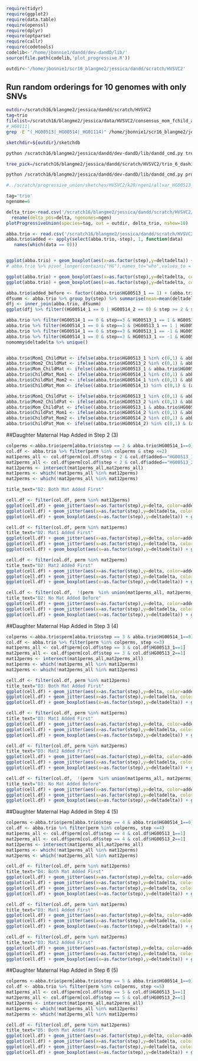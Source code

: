 
```r

require(tidyr)
require(ggplot2)
require(data.table)
require(openssl)
require(dplyr)
require(optparse)
require(callr)
require(codetools)
codelib<-'/home/jbonnie1/dandd/dev-dandD/lib/'
source(file.path(codelib,'plot_progressive.R'))

outdir<-'/home/jbonnie1/scr16_blangme2/jessica/dandd/scratch/HVSVC2'

```


## Run random orderings for 10 genomes with only SNVs

```bash
outdir=/scratch16/blangme2/jessica/dandd/scratch/HVSVC2
tag=trio
filelist=/scratch16/blangme2/jessica/data/HVSVC2/consensus_mom_fchild_and_onef.txt
#_HG0111|
grep -E "(_HG00513|_HG00514|_HG01114)" /home/jbonnie1/scr16_blangme2/jessica/data/HVSVC2/consensus_fastas.txt > ${filelist}

sketchdir=${outdir}/sketchdb

python /scratch16/blangme2/jessica/dandd/dev-dandD/lib/dandd_cmd.py tree -s ${tag} -f ${filelist} -o ${outdir} -k 19 |& tee ${outdir}/${tag}_trio.log

tree_pick=/scratch16/blangme2/jessica/dandd/scratch/HVSVC2/trio_6_dashing_dtree.pickle

python /scratch16/blangme2/jessica/dandd/dev-dandD/lib/dandd_cmd.py progressive -d ${tree_pick} -n 300 -o ${outdir}/${tag}_progu.csv

#../scratch/progressive_union/sketches/HVSVC2/k20/ngen1/allvar_HG00513_1.fasta.gz.w.20.spacing.20.hll

```



```r
tag='trio'
ngenome=6

delta_trio<-read.csv('/scratch16/blangme2/jessica/dandd/scratch/HVSVC2/trio_progu.csv') %>% 
  rename(delta_pos=delta, ngenomes=ngen)
plotProgressiveUnion(species=tag, out = outdir, delta_trio, nshow=10)


```

```r
abba.trio <- read.csv('/scratch16/blangme2/jessica/dandd/scratch/HVSVC2/trio_abba.csv')
abba.trio$added <- apply(select(abba.trio,-step), 1, function(data)
   names(which(data == 0)))


ggplot(abba.trio) + geom_boxplot(aes(x=as.factor(step),y=deltadelta)) + scale_y_log10()
# abba.trio %>% pivot_longer(contains("HG"),names_to="who",values_to = "value")
```


```r
ggplot(abba.trio) + geom_boxplot(aes(x=as.factor(step),y=deltadelta, color=as.factor(HG00514_1))) + geom_point(aes(x=as.factor(step),y=deltadelta, color=as.factor(HG00514_1))) + scale_y_log10() 
ggplot(abba.trio) + geom_boxplot(aes(x=as.factor(step),y=deltadelta, color=as.factor(HG00514_2))) + geom_point(aes(x=as.factor(step),y=deltadelta, color=as.factor(HG00514_2))) + scale_y_log10()
```

```r
abba.trio$added_before <- factor((abba.trio$HG00513_1 == 1) + (abba.trio$HG00513_2 == 1))
dfsumm <- abba.trio %>% group_by(step) %>% summarise(mean=mean(deltadelta), sd=sd(deltadelta), median=median(deltadelta))
dfj <- inner_join(abba.trio, dfsumm)
ggplot(dfj %>% filter((HG00514_1 == 0 | HG00514_2 == 0) & step >= 2 & step <= 4), aes(y=(deltadelta-mean)/sd, x=added_before, color=added_before)) + geom_jitter(height=0) + facet_grid(step ~ (HG00514_1 == 0))


```
```r
abba.trio %>% filter(HG00514_1 == 0 & step==3 & HG00513_1 == 1 & HG00513_2 == -1) -> mom1
abba.trio %>% filter(HG00514_1 == 0 & step==3 & (HG00513_1 == 1 | HG00513_2 == 1)) -> allmommy
abba.trio %>% filter(HG00514_1 == 0 & step==3 & HG00513_1 == -1 & HG00513_2 == 1) -> mom2
abba.trio %>% filter(HG00514_1 == 0 & step==3 & HG00513_1 == -1 & HG00513_2 == -1) -> nomommy
nomommy$deltadelta %>% unique()



```


```r

abba.trio$Mom1_ChildMat <- ifelse(abba.trio$HG00513_1 %in% c(0,1) & abba.trio$HG00514_1 == -1,1,0)
abba.trio$Mom2_ChildMat <- ifelse(abba.trio$HG00513_2 %in% c(0,1) & abba.trio$HG00514_1 == -1,1,0)
abba.trio$Mom_ChildMat <- ifelse((abba.trio$HG00513_1 & abba.trio$HG00513_2) %in% c(0,1) & abba.trio$HG00514_1 == -1,1,0)
abba.trio$ChildMat_Mom1 <- ifelse(abba.trio$HG00514_1 %in% c(0,1) & abba.trio$HG00513_1 == -1,1,0)
abba.trio$ChildMat_Mom2 <- ifelse(abba.trio$HG00514_1 %in% c(0,1) & abba.trio$HG00513_2 == -1,1,0)
abba.trio$ChildMat_Mom <- ifelse((abba.trio$HG00514_1) %in% c(0,1) & (abba.trio$HG00513_1 & abba.trio$HG00513_2) == -1,1,0)

abba.trio$Mom1_ChildPat <- ifelse(abba.trio$HG00513_1 %in% c(0,1) & abba.trio$HG00514_2 == -1,1,0)
abba.trio$Mom2_ChildPat <- ifelse(abba.trio$HG00513_2 %in% c(0,1) & abba.trio$HG00514_2 == -1,1,0)
abba.trio$Mom_ChildPat <- ifelse((abba.trio$HG00513_1 & abba.trio$HG00513_2) %in% c(0,1) & abba.trio$HG00514_2 == -1,1,0)
abba.trio$ChildPat_Mom1 <- ifelse(abba.trio$HG00514_2 %in% c(0,1) & abba.trio$HG00513_1 == -1,1,0)
abba.trio$ChildPat_Mom2 <- ifelse(abba.trio$HG00514_2 %in% c(0,1) & abba.trio$HG00513_2 == -1,1,0)
abba.trio$ChildPat_Mom <- ifelse((abba.trio$HG00514_2) %in% c(0,1) & (abba.trio$HG00513_1 & abba.trio$HG00513_2) == -1,1,0)
```

##Daughter Maternal Hap Added in Step 2 (3)

```r
colperms <-abba.trio$perm[abba.trio$step == 2 & abba.trio$HG00514_1==0]
col.df <- abba.trio %>% filter(perm %in% colperms & step <=2)
mat1perms_all <- col.df$perm[col.df$step < 2 & col.df$added=="HG00513_1"]
mat2perms_all <- col.df$perm[col.df$step < 2 & col.df$added=="HG00513_2"]
mat12perms <- intersect(mat1perms_all,mat2perms_all)
mat1perms <- which(!mat1perms_all %in% mat12perms)
mat2perms <- which(!mat2perms_all %in% mat12perms)

title_text="D2: Both Mat Added First"

cell.df <- filter(col.df, perm %in% mat12perms)
ggplot(cell.df) + geom_jitter(aes(x=as.factor(step),y=delta, color=added)) + ggtitle(title_text)
ggplot(cell.df) + geom_jitter(aes(x=as.factor(step),y=deltadelta, color=added)) + scale_y_log10() + ggtitle(title_text)
ggplot(cell.df) + geom_boxplot(aes(x=as.factor(step),y=deltadelta)) + geom_jitter(aes(x=step,y=deltadelta, color=added)) + scale_y_log10() + ggtitle(title_text)


```
```r
cell.df <- filter(col.df, perm %in% mat1perms)
title_text="D2: Mat1 Added First"
ggplot(cell.df) + geom_jitter(aes(x=as.factor(step),y=delta, color=added)) + ggtitle(title_text)
ggplot(cell.df) + geom_jitter(aes(x=as.factor(step),y=deltadelta, color=added)) + scale_y_log10() + ggtitle(title_text)
ggplot(cell.df) + geom_boxplot(aes(x=as.factor(step),y=deltadelta)) + geom_jitter(aes(x=step,y=deltadelta, color=added)) + scale_y_log10() + ggtitle(title_text)

```

```r
cell.df <- filter(col.df, perm %in% mat2perms)
title_text="D2: Mat2 Added First"
ggplot(cell.df) + geom_jitter(aes(x=as.factor(step),y=delta, color=added)) + ggtitle(title_text)
ggplot(cell.df) + geom_jitter(aes(x=as.factor(step),y=deltadelta, color=added)) + scale_y_log10() + ggtitle(title_text)
ggplot(cell.df) + geom_boxplot(aes(x=as.factor(step),y=deltadelta)) + geom_jitter(aes(x=step,y=deltadelta, color=added)) + scale_y_log10() + ggtitle(title_text)

```


```r
cell.df <- filter(col.df,  !(perm  %in% union(mat1perms_all, mat2perms_all)))
title_text="D2: No Mat Added Before"
ggplot(cell.df) + geom_jitter(aes(x=as.factor(step),y=delta, color=added)) + ggtitle(title_text)
ggplot(cell.df) + geom_jitter(aes(x=as.factor(step),y=deltadelta, color=added)) + scale_y_log10() + ggtitle(title_text)
ggplot(cell.df) + geom_boxplot(aes(x=as.factor(step),y=deltadelta)) + geom_jitter(aes(x=step,y=deltadelta, color=added)) + scale_y_log10() + ggtitle(title_text)

```







##Daughter Maternal Hap Added in Step 3 (4)
```r
colperms <-abba.trio$perm[abba.trio$step == 3 & abba.trio$HG00514_1==0]
col.df <- abba.trio %>% filter(perm %in% colperms, step <=3)
mat1perms_all <- col.df$perm[col.df$step == 3 & col.df$HG00513_1==1]
mat2perms_all <- col.df$perm[col.df$step == 3 & col.df$HG00513_2==1]
mat12perms <- intersect(mat1perms_all,mat2perms_all)
mat1perms <- which(!mat1perms_all %in% mat12perms)
mat2perms <- which(!mat2perms_all %in% mat12perms)

cell.df <- filter(col.df, perm %in% mat12perms)
title_text="D3: Both Mat Added First"
ggplot(cell.df) + geom_jitter(aes(x=as.factor(step),y=delta, color=added)) + ggtitle(title_text) 
ggplot(cell.df) + geom_jitter(aes(x=as.factor(step),y=deltadelta, color=added)) + scale_y_log10() + ggtitle(title_text)
ggplot(cell.df) + geom_boxplot(aes(x=as.factor(step),y=deltadelta)) + geom_jitter(aes(x=step,y=deltadelta, color=added)) + scale_y_log10() + ggtitle(title_text)


```


```r
cell.df <- filter(col.df, perm %in% mat1perms)
title_text="D3: Mat1 Added First"
ggplot(cell.df) + geom_jitter(aes(x=as.factor(step),y=delta, color=added)) + ggtitle(title_text)
ggplot(cell.df) + geom_jitter(aes(x=as.factor(step),y=deltadelta, color=added)) + scale_y_log10() + ggtitle(title_text)
ggplot(cell.df) + geom_boxplot(aes(x=as.factor(step),y=deltadelta)) + geom_jitter(aes(x=step,y=deltadelta, color=added)) + scale_y_log10() + ggtitle(title_text)

```

```r
cell.df <- filter(col.df, perm %in% mat2perms)
title_text="D3: Mat2 Added First"
ggplot(cell.df) + geom_jitter(aes(x=as.factor(step),y=delta, color=added)) + ggtitle(title_text)
ggplot(cell.df) + geom_jitter(aes(x=as.factor(step),y=deltadelta, color=added)) + scale_y_log10() + ggtitle(title_text)
ggplot(cell.df) + geom_boxplot(aes(x=as.factor(step),y=deltadelta)) + geom_jitter(aes(x=step,y=deltadelta, color=added)) + scale_y_log10() + ggtitle(title_text)

```


```r
cell.df <- filter(col.df,  !(perm  %in% union(mat1perms_all, mat2perms_all)))
title_text="D3: No Mat Added Before"
ggplot(cell.df) + geom_jitter(aes(x=as.factor(step),y=delta, color=added)) + ggtitle(title_text)
ggplot(cell.df) + geom_jitter(aes(x=as.factor(step),y=deltadelta, color=added)) + scale_y_log10() + ggtitle(title_text)
ggplot(cell.df) + geom_boxplot(aes(x=as.factor(step),y=deltadelta)) + geom_jitter(aes(x=step,y=deltadelta, color=added)) + scale_y_log10() + ggtitle(title_text)

```











##Daughter Maternal Hap Added in Step 4 (5)

```r
colperms <-abba.trio$perm[abba.trio$step == 4 & abba.trio$HG00514_1==0]
col.df <- abba.trio %>% filter(perm %in% colperms, step <=4)
mat1perms_all <- col.df$perm[col.df$step == 4 & col.df$HG00513_1==1]
mat2perms_all <- col.df$perm[col.df$step == 4 & col.df$HG00513_2==1]
mat12perms <- intersect(mat1perms_all,mat2perms_all)
mat1perms <- which(!mat1perms_all %in% mat12perms)
mat2perms <- which(!mat2perms_all %in% mat12perms)

cell.df <- filter(col.df, perm %in% mat12perms)
title_text="D4: Both Mat Added First"
ggplot(cell.df) + geom_jitter(aes(x=as.factor(step),y=delta, color=added)) + ggtitle(title_text)
ggplot(cell.df) + geom_jitter(aes(x=as.factor(step),y=deltadelta, color=added)) + ggtitle(title_text)
ggplot(cell.df) + geom_jitter(aes(x=as.factor(step),y=deltadelta, color=added)) + scale_y_log10() + ggtitle(title_text)
ggplot(cell.df) + geom_boxplot(aes(x=as.factor(step),y=deltadelta)) + geom_jitter(aes(x=step,y=deltadelta, color=added)) + scale_y_log10() + ggtitle(title_text)

```



```r
cell.df <- filter(col.df, perm %in% mat1perms)
title_text="D3: Mat1 Added First"
ggplot(cell.df) + geom_jitter(aes(x=as.factor(step),y=delta, color=added)) + ggtitle(title_text)
ggplot(cell.df) + geom_jitter(aes(x=as.factor(step),y=deltadelta, color=added)) + scale_y_log10() + ggtitle(title_text)
ggplot(cell.df) + geom_boxplot(aes(x=as.factor(step),y=deltadelta)) + geom_jitter(aes(x=step,y=deltadelta, color=added)) + scale_y_log10() + ggtitle(title_text)

```

```r
cell.df <- filter(col.df, perm %in% mat2perms)
title_text="D3: Mat2 Added First"
ggplot(cell.df) + geom_jitter(aes(x=as.factor(step),y=delta, color=added)) + ggtitle(title_text)
ggplot(cell.df) + geom_jitter(aes(x=as.factor(step),y=deltadelta, color=added)) + scale_y_log10() + ggtitle(title_text)
ggplot(cell.df) + geom_boxplot(aes(x=as.factor(step),y=deltadelta)) + geom_jitter(aes(x=step,y=deltadelta, color=added)) + scale_y_log10() + ggtitle(title_text)

```





##Daughter Maternal Hap Added in Step 6 (5)

```r
colperms <-abba.trio$perm[abba.trio$step == 5 & abba.trio$HG00514_1==0]
col.df <- abba.trio %>% filter(perm %in% colperms, step <=5)
mat1perms_all <- col.df$perm[col.df$step == 5 & col.df$HG00513_1==1]
mat2perms_all <- col.df$perm[col.df$step == 5 & col.df$HG00513_2==1]
mat12perms <- intersect(mat1perms_all,mat2perms_all)
mat1perms <- which(!mat1perms_all %in% mat12perms)
mat2perms <- which(!mat2perms_all %in% mat12perms)

cell.df <- filter(col.df, perm %in% mat12perms)
title_text="D5: Both Mat Added First"
ggplot(cell.df) + geom_jitter(aes(x=as.factor(step),y=delta, color=added)) + ggtitle(title_text)
ggplot(cell.df) + geom_jitter(aes(x=as.factor(step),y=deltadelta, color=added)) + ggtitle(title_text)
ggplot(cell.df) + geom_jitter(aes(x=as.factor(step),y=deltadelta, color=added)) + scale_y_log10() + ggtitle(title_text)
ggplot(cell.df) + geom_boxplot(aes(x=as.factor(step),y=deltadelta)) + geom_jitter(aes(x=step,y=deltadelta, color=added)) + scale_y_log10() + ggtitle(title_text)

```



```r



```
